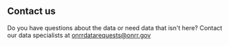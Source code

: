 ## Contact us
Do you have questions about the data or need data that isn't here? Contact our data specialists at <onrrdatarequests@onrr.gov>